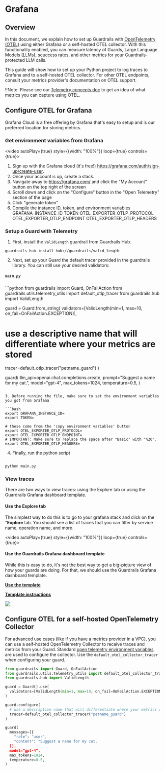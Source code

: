 
# Grafana

## Overview

In this document, we explain how to set up Guardrails with [OpenTelemetry (OTEL)](https://opentelemetry.io/) using either Grafana or a self-hosted OTEL collector. With this functionality enabled, you can measure latency of Guards, Large Language Models (LLMs), scuccess rates, and other metrics for your Guardrails-protected LLM calls. 

This guide will show how to set up your Python project to log traces to Grafana and to a self-hosted OTEL collector. For other OTEL endpoints, consult your metrics provider's documentation on OTEL support.

!!Note: Please see our [Telemetry concepts doc](../../concepts/telemetry) to get an idea of what metrics you can capture using OTEL.

## Configure OTEL for Grafana

Grafana Cloud is a free offering by Grafana that's easy to setup and is our preferred location for storing metrics.

### Get environment variables from Grafana

<video autoPlay={true} style={{width: "100%"}} loop={true} controls={true}>
 <source src={GrafanaOtelConfig} type="video/mp4"/>
</video>

1. Sign up with the Grafana cloud (it's free!) https://grafana.com/auth/sign-up/create-user. 
2. Once your account is up, create a stack.
3. Navigate away to https://grafana.com/ and click the "My Account" button on the top right of the screen
4. Scroll down and click on the "Configure" button in the "Open Telemetry" section of the page
5. Click "generate token"
6. Compile the instance ID, token, and environment variables 
GRAFANA_INSTANCE_ID
TOKEN
OTEL_EXPORTER_OTLP_PROTOCOL
OTEL_EXPORTER_OTLP_ENDPOINT
OTEL_EXPORTER_OTLP_HEADERS

### Setup a Guard with Telemetry

1. First, install the ```ValidLength``` guardrail from Guardrails Hub.

```guardrails hub install hub://guardrails/valid_length```

2. Next, set up your Guard the default tracer provided in the guardrails library. You can still use your desired validators:

<h5 a><strong><code>main.py</code></strong></h5>
```python
from guardrails import Guard, OnFailAction
from guardrails.utils.telemetry_utils import default_otlp_tracer
from guardrails.hub import ValidLength

guard = Guard.from_string(
  validators=[ValidLength(min=1, max=10, on_fail=OnFailAction.EXCEPTION)],
  # use a descriptive name that will differentiate where your metrics are stored
  tracer=default_otlp_tracer("petname_guard")
)

guard(
  llm_api=openai.chat.completions.create,
  prompt="Suggest a name for my cat.",
  model="gpt-4",
  max_tokens=1024,
  temperature=0.5,
)
```

3. Before running the file, make sure to set the environment variables you got from Grafana

```bash
export GRAFANA_INSTANCE_ID=
export TOKEN=

# these come from the 'copy environment variables' button
export OTEL_EXPORTER_OTLP_PROTOCOL=
export OTEL_EXPORTER_OTLP_ENDPOINT=
# IMPORTANT: Make sure to replace the space after "Basic" with "%20".
export OTEL_EXPORTER_OTLP_HEADERS=
```

4. Finally, run the python script

```bash

python main.py

```

### View traces

There are two ways to view traces: using the Explore tab or using the Guardrails Grafana dashboard template. 

#### Use the Explore tab

The simplest way to do this is to go to your grafana stack and click on the "**Explore** tab. You should see a list of traces that you can filter by service name, operation name, and more.

<video autoPlay={true} style={{width: "100%"}} loop={true} controls={true}>
 <source src={ViewTraces} type="video/mp4"/>
</video>

#### Use the Guardrails Grafana dashboard template

While this is easy to do, it's not the best way to get a big-picture view of how your guards are doing. For that, we should use the Guardrails Grafana dashboard template.

**[Use the template](https://grafana.com/grafana/dashboards/20600-standard-guardrails-dash/)**

**[Template instructions](https://grafana.com/docs/grafana/latest/dashboards/build-dashboards/import-dashboards/)**

<img src={Dashboard}/>


## Configure OTEL for a self-hosted OpenTelemetry Collector

For advanced use cases (like if you have a metrics provider in a VPC), you can use a self-hosted OpenTelemetry Collector to receive traces and metrics from your Guard.
Standard [open telemetry environment variables](https://opentelemetry.io/docs/languages/python/exporters/) are used to configure the collector. Use the `default_otel_collector_tracer` when configuring your guard.

```python
from guardrails import Guard, OnFailAction
from guardrails.utils.telemetry_utils import default_otel_collector_tracer
from guardrails.hub import ValidLength

guard = Guard().use(
  validators=[ValidLength(min=1, max=10, on_fail=OnFailAction.EXCEPTION)],
)

guard.configure(
  # use a descriptive name that will differentiate where your metrics are stored
  tracer=default_otel_collector_tracer("petname_guard")
)

guard(
  messages=[{
    "role": "user",
    "content": "Suggest a name for my cat.
  }],
  model="gpt-4",
  max_tokens=1024,
  temperature=0.5,
)
```